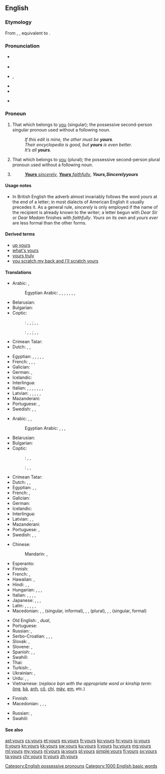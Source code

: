 ==English==
{{wikipedia}}

===Etymology===
From {{etyl|enm|en}} {{term|youres|lang=enm}}, {{term|ȝoures|lang=enm}}, equivalent to {{suffix|your|'s}}.

===Pronunciation===
* {{a|RP}} {{IPA|/jɔː(ɹ)z/}}
* {{rhymes|ɔː(ɹ)z}}
* {{a|US}} {{enPR|yôrz}}, {{IPA|/jɔːɹz/|/jɚz/|/jɝːz/}}
* {{audio|en-us-yours.ogg|Audio (US)}}
* {{rhymes|ɔː(ɹ)z}}
* {{homophones|lang=en|yaws}} {{qualifier|in [[non-rhotic]] accents}}

===Pronoun===
{{en-pron}}

# That which belongs to [[you]] (singular); the possessive second-person singular pronoun used without a following noun.
#: ''If this edit is mine, the other must be '''yours'''.''
#: ''Their encyclopedia is good, but '''yours''' is even better.''
#: ''It’s all '''yours'''.''
# That which belongs to [[you]] (plural); the possessive second-person plural pronoun used without a following noun.
# {{non-gloss definition|Written at the end of a letter, before the signature.}}
#: ''[[yours sincerely|'''Yours''' sincerely]]'', ''[[yours faithfully|'''Yours''' faithfully]]'', '''''Yours''''', ''Sincerely '''yours'''''

====Usage notes====
* In British English the adverb almost invariably follows the word ''yours'' at the end of a letter; in most dialects of American English it usually precedes it. As a general rule, ''sincerely'' is only employed if the name of the recipient is already known to the writer; a letter begun with ''Dear Sir'' or ''Dear Madam'' finishes with ''faithfully''. ''Yours'' on its own and ''yours ever'' are less formal than the other forms.

====Derived terms====
* [[up yours]]
* [[what's yours]]
* [[yours truly]]
* [[you scratch my back and I'll scratch yours]]

====Translations====
{{trans-top|possessive pronoun, singular}}
* Arabic: {{t+|ar|لك|m|tr=lak|sc=Arab}}, {{t+|ar|لك|f|tr=laki|sc=Arab}} {{qualifier|belonging to one person}}
*: Egyptian Arabic: {{t|arz|لك|tr=lik|sc=Arab}}, {{t|arz|بتاعك|m|tr=betaʕak|sc=Arab}}, {{t|arz|بتاعتاك|f|tr=betaʕtak|sc=Arab}}, {{t|arz|بتوعاك|p|tr=betoʕak|sc=Arab}} {{qualifier|owner is male}}, {{t|arz|لك|tr=liki|sc=Arab}}, {{t|arz|بتاعك|m|tr=betaʕik|sc=Arab}}, {{t|arz|بتاعتاك|f|tr=betaʕtik|sc=Arab}}, {{t|arz|بتوعاك|p|tr=betoʕik|sc=Arab}} {{qualifier|owner is female}}
* Belarusian: {{t|be|твой|tr=tvoj}}
* Bulgarian: {{t|bg|твой|tr=tvoj}}
* Coptic:
*: {{ttbc|Bohairic}}<!-- name not recognised by xte: update [[Template:scriptrev]] or [[Template:langrev]] and [[Module:languages]] appropriately or report to [[User talk:Kephir/gadgets/xte]] -->: {{t|cop|ⲫⲱⲕ|m|tr=phōk}}, {{t|cop|ⲑⲱⲕ|f|tr=θōk}}, {{t|cop|ⲛⲟⲩⲕ|p|tr=nwk}} {{qualifier|owner is male}}; {{t|cop|ⲫⲱ|m|tr=phō}}, {{t|cop|ⲑⲱ|f|tr=θō}}, {{t|cop|ⲛⲟⲩ|p|tr=nw}} {{qualifier|owner is female}}
*: {{ttbc|Sahidic}}<!-- name not recognised by xte: update [[Template:scriptrev]] or [[Template:langrev]] and [[Module:languages]] appropriately or report to [[User talk:Kephir/gadgets/xte]] -->: {{t|cop|ⲡⲱⲕ|m|tr=pōk}}, {{t|cop|ⲧⲱⲕ|f|tr=tōk}}, {{t|cop|ⲛⲟⲩⲕ|p|tr=nwk}} {{qualifier|owner is male}}; {{t|cop|ⲡⲱ|m|tr=pō}}, {{t|cop|ⲧⲱ|f|tr=tō}}, {{t|cop|ⲛⲟⲩ|p|tr=nw}} {{qualifier|owner is female}}
* Crimean Tatar: {{t|crh|seniñ}}
* Dutch: {{t|nl|het jouwe}}, {{t|nl|de jouwe}}, {{t|nl|van jou}}
{{trans-mid}}
* Egyptian: {{t|egy|𓅮𓇌𓎡|m|tr=payk}}, {{t|egy|𓏏𓇌𓎡|f|tr=tayk}}, {{t|egy|𓈖𓄿𓇌𓎡|p|tr=nayk}} {{qualifier|owner is male}}, {{t|egy|𓅮𓇌𓁐|m|tr=payt}}, {{t|egy|𓏏𓇌𓁐|f|tr=tayt}}, {{t|egy|𓈖𓄿𓇌𓁐|p|tr=nayt}} {{qualifier|owner is female}}
* French: {{t+|fr|le tien|m}}, {{t+|fr|la tienne|f}}, {{t+|fr|les tiens|p}}, {{t+|fr|les tiennes|f-p}}
* Galician: {{t|gl|teu|m}}
* German: {{t|de|deins}}, {{t+|de|deines}} {{qualifier|formal}}
* Icelandic: {{t+|is|þinn}}
* Interlingua: {{t|ia|tue}}
* Italian: {{t+|it|tuo|m}}, {{t+|it|tua|f}}, {{t+|it|tuoi|m-p}}, {{t+|it|tue|f-p}} {{qualifier|informal}}, {{t|it|Suo|m}}, {{t|it|Sua|f}}, {{t|it|Suoi|m-p}}, {{t|it|Sue|f-p}} {{qualifier|formal}}
* Latvian: {{t|lv|tavs}}, {{t|lv|tavējs}}, {{t|lv|tavējais}}, {{t|lv|jūsu}} {{qualifier|polite}}, {{t|lv|jūsējs}} {{qualifier|polite}}, {{t|lv|jūsējais}} {{qualifier|polite}}
* Mazanderani: {{t|mzn|تنی|tr=teni|sc=ps-Arab}}
* Portuguese: {{t|pt|o teu|m}}, {{t|pt|o seu|m}}
* Swedish: {{t+|sv|din|c}}, {{t+|sv|ditt|n}}, {{t+|sv|dina|p}}
{{trans-bottom}}

{{trans-top|possessive pronoun, plural}}
* Arabic: {{t|ar|لكما|m|f|tr=lakuma|sc=Arab}} {{qualifier|belonging to two persons}}, {{t|ar|لكم|m|tr=lakum|sc=Arab}}, {{t|ar|لكن|f|tr=lakun|sc=Arab}} {{qualifier|belonging to many persons}}
*: Egyptian Arabic: {{t|arz|ليكو|tr=liko|sc=Arab}}, {{t|arz|بتاعكو|m|tr=betaʕko|sc=Arab}}, {{t|arz|بتاعتكو|f|tr=betaʕetko|sc=Arab}}, {{t|arz|بتوعكو|p|tr=betoʕko|sc=Arab}} {{qualifier|many owners}}
* Belarusian: {{t|be|ваш|tr=vaš}}
* Bulgarian: {{t|bg|ваш|tr=vaš}}
* Coptic:
*: {{ttbc|Bohairic}}<!-- name not recognised by xte: update [[Template:scriptrev]] or [[Template:langrev]] and [[Module:languages]] appropriately or report to [[User talk:Kephir/gadgets/xte]] -->: {{t|cop|ⲫⲱⲧⲉⲛ|m|tr=phōten}}, {{t|cop|ⲑⲱⲧⲉⲛ|f|tr=θōten}}, {{t|cop|ⲛⲟⲩⲧⲉⲛ|p|tr=nwten}} {{qualifier|many owners}}
*: {{ttbc|Sahidic}}<!-- name not recognised by xte: update [[Template:scriptrev]] or [[Template:langrev]] and [[Module:languages]] appropriately or report to [[User talk:Kephir/gadgets/xte]] -->: {{t|cop|ⲡⲱⲧⲉⲛ|m|tr=pōten}}, {{t|cop|ⲧⲱⲧⲉⲛ|f|tr=tōten}}, {{t|cop|ⲛⲟⲩⲧⲉⲛ|p|tr=nwten}} {{qualifier|many owners}}
{{trans-mid}}
* Crimean Tatar: {{t|crh|siziñ}}
* Dutch: {{t|nl|het uwe}}, {{t|nl|de uwe}}, {{t|nl|van jullie}}
* Egyptian: {{t|egy|𓅮𓇌𓀀|m|tr=payi}}, {{t|egy|𓏏𓇌𓀀|f|tr=tayi}}, {{t|egy|𓈖𓄿𓇌𓀀|p|tr=nayi}}
* French: {{t+|fr|les vôtres|p}}, {{t+|fr|les vôtres|f-p}}
* Galician: {{t|gl|voso|m-p}}
* German: {{t+|de|Ihres}}
* Icelandic: {{t+|is|ykkar}}
* Interlingua: {{t|ia|vostre}}
* Latvian: {{t|lv|jūsu}}, {{t|lv|jūsējs}}, {{t|lv|jūsējais}}
* Mazanderani: {{t|mzn|شمنی|tr=šemeni|sc=ps-Arab}}
* Portuguese: {{t|pt|o seu}}, {{t|pt|o vosso}}
* Swedish: {{t+|sv|er|c}}, {{t+|sv|ert|n}}, {{t+|sv|era|p}}
{{trans-bottom}}

{{trans-top|possessive pronoun (to be sorted into the preceding tables)}}
* Chinese:
*: Mandarin: {{t+|cmn|你|alt=你的|tr=nǐ-de|sc=Hani}}, {{t+|cmn|您|alt=您的|tr=nín-de|sc=Hani}} {{qualifier|formal}}
* Esperanto: {{t|eo|la via}}
* Finnish: {{t+|fi|sinun}}
* French: {{t+|fr|le vôtre|m}}, {{t+|fr|la vôtre|f}}
* Hawaiian: {{t|haw|ou}}, {{t|haw|āu}}
* Hindi: {{qualifier|least formal}} {{t|hi|तेरा|tr=tera}}, {{qualifier|formal}} {{t|hi|आपका|tr=aapka}}, {{qualifier|informal}} {{t|hi|तुम्हारा|tr=tumhaara}}
* Hungarian: {{t|hu|tiéd}}, {{t+|hu|tied}}, {{t|hu|tiétek}}, {{t+|hu|tietek}}
* Italian: {{qualifier|formal and informal belonging to multiple people, uncommon formal belonging to one person}} {{t+|it|vostro|m}}, {{t|it|vostra|f}}, {{t|it|vostri|m-p}}, {{t|it|vostre|f-p}}, {{qualifier|uncommon, very formal belonging to multiple people}} {{t+|it|Loro|m|f}}
* Japanese: {{qualifier|polite}} {{t|ja|あなたのもの|tr=anata-no mono}}, {{qualifier|familiar}} {{t|ja|きみのもの|tr=kimi-no mono}}, {{qualifier|polite}} {{t|ja|あなたたちのもの|p|tr=anatatachi-no mono}}, {{qualifier|familiar}} {{t|ja|きみたちのもの|p|tr=kimitachi-no mono}}
* Latin: {{t+|la|tuus}}, {{t|la|tui}}, {{t|la|vestri}}, {{t|la|vestrum}}, {{t+|la|vester}}, {{t+|la|voster}}
* Macedonian: {{t|mk|твој|m|tr=tvoj}}, {{t|mk|твоја|f|tr=tvója}}, {{t|mk|твое|n|tr=tvóe}} (singular, informal), {{t|mk|ваш|m|tr=vaš}}, {{t|mk|ваша|f|tr=váša}}, {{t|mk|ваше|n|tr=váše}} (plural), {{t|mk|ваш|m|alt=Ваш|tr=Vaš}}, {{t|mk|ваша|f|alt=Ваша|tr=Váša}}, {{t|mk|ваше|n|alt=Ваше|tr=Váše}} (singular, formal)
{{trans-mid}}
* Old English: {{t|ang|þīn}}, {{t+|ang|inċer}} ''dual'', {{t|ang|ēower|p}}
* Portuguese: {{t+|pt|seu}}
* Russian: {{t+|ru|твой|tr=tvoj}} {{qualifier|informal}}, {{t+|ru|ваш|tr=vaš}} {{qualifier|formal}}
* Serbo-Croatian: {{t|sh|твој|sc=Cyrl}}, {{t|sh|tvoj}}, {{t|sh|ваш|sc=Cyrl}}, {{t|sh|vaš}} {{qualifier|formal}}
* Slovak: {{t|sk|tvoj}}, {{t|sk|váš}} {{qualifier|formal}}
* Slovene: {{t|sl|tvój}}, {{t|sl|vàš}} {{qualifier|formal}}
* Spanish: {{t+|es|tuyo|s}}, {{t+|es|vuestro|p}}, {{qualifier|formal}} {{t+|es|suyo}}
* Swahili: {{t+|sw|wako}}
* Thai: {{t|th|ของคุณ|tr=kŏng kun}}
* Turkish: {{t|tr|seninki}}, {{t|tr|sizinki}}
* Ukrainian: {{t|uk|твій|tr=tvij}} {{qualifier|informal}}, {{t+|uk|ваш|tr=vaš}} {{qualifier|formal}}
* Urdu: {{qualifier|least formal}} {{t|ur|تیرا|tr=tera}}, {{qualifier|informal}} {{t|ur|تمہارا|tr=tumhaara}}, {{qualifier|formal}} {{t|ur|آپ کا|tr=aap ka}}
* Vietnamese: {{t|vi|của bạn}} (''replace bạn with the appropriate word or kinship term:'' [[ông]], [[bà]], [[anh]], [[cô]], [[chị]], [[mày]], [[em]], etc.)
{{trans-bottom}}

{{trans-top|sincerely}}
* Finnish: {{t+|fi|terveisin}}
* Macedonian: {{t|mk|твој|m|alt=Твој|tr=Tvoj}}, {{t|mk|твоја|f|alt=Твоја|tr=Tvója}} {{qualifier|informal}}, {{t|mk|ваш|m|alt=Ваш|tr=Vaš}}, {{t|mk|ваша|f|alt=Ваша|tr=Váša}} {{qualifier|formal}}
{{trans-mid}}
* Russian: {{t+|ru|твой|alt=Твой|tr=Tvoj|sc=Cyrl}} {{qualifier|informal}}, {{t+|ru|ваш|alt=Ваш|tr=Vaš|sc=Cyrl}} {{qualifier|formal}}
* Swahili: {{t+|sw|wako}}
{{trans-bottom}}

====See also====
{{English personal pronouns}}

[[Category:English possessive pronouns]]
[[Category:1000 English basic words]]

[[ast:yours]]
[[cs:yours]]
[[et:yours]]
[[es:yours]]
[[fr:yours]]
[[ko:yours]]
[[hr:yours]]
[[io:yours]]
[[it:yours]]
[[kn:yours]]
[[kk:yours]]
[[sw:yours]]
[[ku:yours]]
[[li:yours]]
[[hu:yours]]
[[mg:yours]]
[[ml:yours]]
[[my:yours]]
[[nl:yours]]
[[ja:yours]]
[[pl:yours]]
[[simple:yours]]
[[fi:yours]]
[[sv:yours]]
[[ta:yours]]
[[chr:yours]]
[[tr:yours]]
[[zh:yours]]